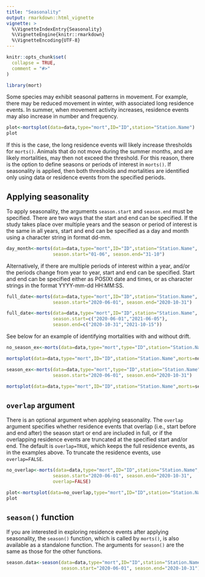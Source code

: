 ```yaml
---
title: "Seasonality"
output: rmarkdown::html_vignette
vignette: >
  %\VignetteIndexEntry{Seasonality}
  %\VignetteEngine{knitr::rmarkdown}
  %\VignetteEncoding{UTF-8}
---
```


```r
knitr::opts_chunk$set(
  collapse = TRUE,
  comment = "#>"
)
```

```r
library(mort)
```

Some species may exhibit seasonal patterns in movement. For example, there may be reduced movement in winter, with associated long residence events. In summer, when movement activity increases, residence events may also increase in number and frequency. 

<!-- Plot of example winter and summer movements - from presentation  -->
```r
plot<-mortsplot(data=data,type="mort",ID="ID",station="Station.Name")
plot
```

If this is the case, the long residence events will likely increase thresholds for `morts()`. Animals that do not move during the summer months, and are likely mortalities, may then not exceed the threshold. For this reason, there is the option to define seasons or periods of interest in `morts()`. If seasonality is applied, then both thresholds and mortalities are identified only using data or residence events from the specified periods. 

## Applying seasonality
To apply seasonality, the arguments `season.start` and `season.end` must be specified. There are two ways that the start and end can be specified. If the study takes place over multiple years and the season or period of interest is the same in all years, start and end can be specified as a day and month using a character string in format dd-mm.

```r
day_month<-morts(data=data,type="mort",ID="ID",station="Station.Name",
                 season.start="01-06", season.end="31-10")
```

Alternatively, if there are multiple periods of interest within a year, and/or the periods change from year to year, start and end can be specified. Start and end can be specified either as POSIXt date and times, or as character strings in the format YYYY-mm-dd HH:MM:SS. 

```r
full_date<-morts(data=data,type="mort",ID="ID",station="Station.Name",
                 season.start="2020-06-01", season.end="2020-10-31")
```

```r
full_date<-morts(data=data,type="mort",ID="ID",station="Station.Name",
                 season.start=c("2020-06-01","2021-06-05"),
                 season.end=c("2020-10-31","2021-10-15"))
```

See below for an example of identifying mortalities with and without drift. 
```r
no_season_ex<-morts(data=data,type="mort",type="ID",station="Station.Name",method="all")

mortsplot(data=data,type="mort",ID="ID",station="Station.Name",morts=no_season_ex)
```

```r
season_ex<-morts(data=data,type="mort",type="ID",station="Station.Name",method="all",
                 season.start="2020-06-01", season.end="2020-10-31")

mortsplot(data=data,type="mort",ID="ID",station="Station.Name",morts=season_ex)
```

## `overlap` argument
There is an optional argument when applying seasonality. The `overlap` argument specifies whether residence events that overlap (i.e., start before and end after) the season start or end are included in full, or if the overlapping residence events are truncated at the specified start and/or end. The default is `overlap=TRUE`, which keeps the full residence events, as in the examples above. To truncate the residence events, use `overlap=FALSE`. 

```r
no_overlap<-morts(data=data,type="mort",ID="ID",station="Station.Name",
                 season.start="2020-06-01", season.end="2020-10-31",
                 overlap=FALSE)
```

```r
plot<-mortsplot(data=no_overlap,type="mort",ID="ID",station="Station.Name")
plot
```

## `season()` function
If you are interested in exploring residence events after applying seasonality, the `season()` function, which is called by `morts()`, is also available as a standalone function. The arguments for `season()` are the same as those for the other functions.

```r
season.data<-season(data=data,type="mort",ID="ID",station="Station.Name",
                    season.start="2020-06-01", season.end="2020-10-31")
```

